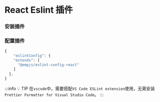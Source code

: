 # React Eslint 插件

### 安装插件

<PackageManagerTabs command="add @empjs/eslint-config-react -D" />

### 配置插件
```ts title="package.json"
{
    "eslintConfig": {
    "extends": [
      "@empjs/eslint-config-react"
    ]
  },
}
```

:::info 💡 TIP
在`vscode`中，需要搭配`VS Code ESLint extension`使用，无需安装`Prettier Formatter for Visual Studio Code`。
:::